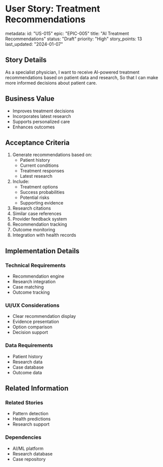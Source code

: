 # User Story: Treatment Recommendations

metadata:
  id: "US-015"
  epic: "EPIC-005"
  title: "AI Treatment Recommendations"
  status: "Draft"
  priority: "High"
  story_points: 13
  last_updated: "2024-01-07"

## Story Details
As a specialist physician,
I want to receive AI-powered treatment recommendations based on patient data and research,
So that I can make more informed decisions about patient care.

## Business Value
- Improves treatment decisions
- Incorporates latest research
- Supports personalized care
- Enhances outcomes

## Acceptance Criteria
1. Generate recommendations based on:
   - Patient history
   - Current conditions
   - Treatment responses
   - Latest research
2. Include:
   - Treatment options
   - Success probabilities
   - Potential risks
   - Supporting evidence
3. Research citations
4. Similar case references
5. Provider feedback system
6. Recommendation tracking
7. Outcome monitoring
8. Integration with health records

## Implementation Details
### Technical Requirements
- Recommendation engine
- Research integration
- Case matching
- Outcome tracking

### UI/UX Considerations
- Clear recommendation display
- Evidence presentation
- Option comparison
- Decision support

### Data Requirements
- Patient history
- Research data
- Case database
- Outcome data

## Related Information
### Related Stories
- Pattern detection
- Health predictions
- Research support

### Dependencies
- AI/ML platform
- Research database
- Case repository
